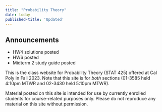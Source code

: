 ```yaml
---
title: "Probability Theory"
date: today
published-title: 'Updated'
---
```


::: callout-note
## Announcements

-   HW4 solutions posted
-   HW6 posted
-   Midterm 2 study guide posted
:::

This is the class website for Probability Theory (STAT 425) offered at Cal Poly in Fall 2023. Note that this site is for *both* sections (01-3585 held 4:10pm MTWR and 02-3430 held 5:10pm MTWR).

Material posted on this site is intended for use by currently enrolled students for course-related purposes only. Please do not reproduce any material on this site without permission.
